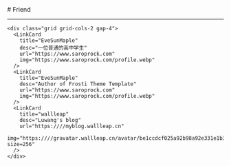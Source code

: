 
<BaseLayout title="Friend">
  <BaseCard title="Friend">
# Friend

---

    <div class="grid grid-cols-2 gap-4">
      <LinkCard
        title="EveSunMaple"
        desc="一位普通的高中学生"
        url="https://www.saroprock.com"
        img="https://www.saroprock.com/profile.webp"
      />
      <LinkCard
        title="EveSunMaple"
        desc="Author of Frosti Theme Template"
        url="https://www.saroprock.com"
        img="https://www.saroprock.com/profile.webp"
      />
      <LinkCard
        title="wallleap"
        desc="Luwang's blog"
        url="https:////myblog.wallleap.cn"
        img="https:////gravatar.wallleap.cn/avatar/be1ccdcf025a92b98a92e331e1b3662a?size=256"
      />
    </div>

  </BaseCard>
</BaseLayout>
